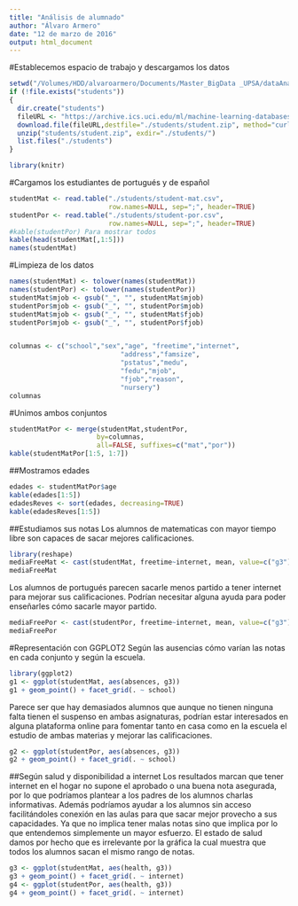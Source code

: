 ```yaml
---
title: "Análisis de alumnado"
author: "Álvaro Armero"
date: "12 de marzo de 2016"
output: html_document
---
```

#Establecemos espacio de trabajo y descargamos los datos

```r
setwd("/Volumes/HDD/alvaroarmero/Documents/Master_BigData _UPSA/dataAnalysisPractice")
if (!file.exists("students")) 
{
  dir.create("students")
  fileURL <- "https://archive.ics.uci.edu/ml/machine-learning-databases/00320/student.zip"
  download.file(fileURL,destfile="./students/student.zip", method="curl")
  unzip("students/student.zip", exdir="./students/")
  list.files("./students")
}

library(knitr)
```

#Cargamos los estudiantes de portugués y de español
```r
studentMat <- read.table("./students/student-mat.csv", 
                         row.names=NULL, sep=";", header=TRUE)
studentPor <- read.table("./students/student-por.csv", 
                         row.names=NULL, sep=";", header=TRUE)
#kable(studentPor) Para mostrar todos
kable(head(studentMat[,1:5]))
names(studentMat)
```

#Limpieza de los datos
```r
names(studentMat) <- tolower(names(studentMat))
names(studentPor) <- tolower(names(studentPor))
studentMat$mjob <- gsub("_", "", studentMat$mjob)
studentPor$mjob <- gsub("_", "", studentPor$mjob)
studentMat$mjob <- gsub("_", "", studentMat$fjob)
studentPor$mjob <- gsub("_", "", studentPor$fjob)


columnas <- c("school","sex","age", "freetime","internet",
                            "address","famsize",
                            "pstatus","medu",
                            "fedu","mjob",
                            "fjob","reason",
                            "nursery")
columnas
```

#Unimos ambos conjuntos
```r
studentMatPor <- merge(studentMat,studentPor,
                      by=columnas,
                      all=FALSE, suffixes=c("mat","por"))
kable(studentMatPor[1:5, 1:7])
```

##Mostramos edades
```r
edades <- studentMatPor$age
kable(edades[1:5])
edadesReves <- sort(edades, decreasing=TRUE)
kable(edadesReves[1:5])

```
##Estudiamos sus notas 
Los alumnos de matematicas con mayor tiempo libre son capaces de sacar mejores calificaciones.
```r
library(reshape)
mediaFreeMat <- cast(studentMat, freetime~internet, mean, value=c("g3")) 
mediaFreeMat
```

Los alumnos de portugués parecen sacarle menos partido a tener internet para mejorar sus calificaciones.
Podrían necesitar alguna ayuda para poder enseñarles cómo sacarle mayor partido.
```r

mediaFreePor <- cast(studentPor, freetime~internet, mean, value=c("g3")) 
mediaFreePor
```
#Representación con GGPLOT2
Según las ausencias cómo varían las notas en cada conjunto y según la escuela.
```r
library(ggplot2)
g1 <- ggplot(studentMat, aes(absences, g3))
g1 + geom_point() + facet_grid(. ~ school)
```

Parece ser que hay demasiados alumnos que aunque no tienen ninguna falta tienen el suspenso en ambas asignaturas, podrían estar interesados en alguna plataforma online para fomentar tanto en casa como en la escuela el estudio de ambas materias y mejorar las calificaciones.
```r
g2 <- ggplot(studentPor, aes(absences, g3))
g2 + geom_point() + facet_grid(. ~ school)
```

##Según salud y disponibilidad a internet
Los resultados marcan que tener internet en el hogar no supone el aprobado o una buena nota asegurada, por lo que podríamos plantear a los padres de los alumnos charlas informativas.
Además podríamos ayudar a los alumnos sin acceso facilitándoles conexión en las aulas para que sacar mejor provecho a sus capacidades. Ya que no implica tener malas notas sino que implica por lo que entendemos simplemente un mayor esfuerzo.
El estado de salud damos por hecho que es irrelevante por la gráfica la cual muestra que todos los alumnos sacan el mismo rango de notas.
```r
g3 <- ggplot(studentMat, aes(health, g3))
g3 + geom_point() + facet_grid(. ~ internet)
g4 <- ggplot(studentPor, aes(health, g3))
g4 + geom_point() + facet_grid(. ~ internet)
```
